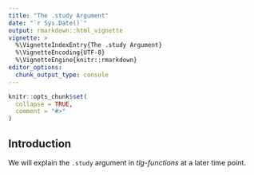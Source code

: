 ```yaml
---
title: "The .study Argument"
date: "`r Sys.Date()`"
output: rmarkdown::html_vignette
vignette: >
  %\VignetteIndexEntry{The .study Argument}
  %\VignetteEncoding{UTF-8}
  %\VignetteEngine{knitr::rmarkdown}
editor_options: 
  chunk_output_type: console
---
```


```r
knitr::opts_chunk$set(
  collapse = TRUE,
  comment = "#>"
)
```


## Introduction 

We will explain the `.study` argument in *tlg-functions* at a later time point.
